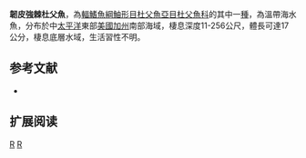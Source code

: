 {{Speciesbox 
| genus = Enophrys
| species = taurina
| status = LC
| status_system = IUCN3.1  
| authority = [[Gilbert|Gilbert]], 1914
| synonyms = *''Enophrys taurinus,Gilbert, 1914''
}}
'''韌皮強棘杜父魚'''，為[[輻鰭魚綱|輻鰭魚綱]][[鮋形目|鮋形目]][[杜父魚亞目|杜父魚亞目]][[杜父魚科|杜父魚科]]的其中一[[種|種]]，為溫帶海水魚，分布於中[[太平洋|太平洋]]東部[[美國|美國]][[加州|加州]]南部海域，棲息深度11-256公尺，體長可達17公分，棲息底層水域，生活習性不明。

==参考文献==
*{{FishBase_species|genus=Enophrys|species=taurina|year=2011|month=12}}

== 扩展阅读 ==
{{refbegin}}
{{wikispecies-inline|Enophrys taurina|韌皮強棘杜父魚}}
{{refend}}
{{Taxonbar|from=Q1858053}}

[[Category:IUCN红色名录无危物种|R]]
[[Category:強棘杜父魚屬|R]]


{{鮋形目小作品}}